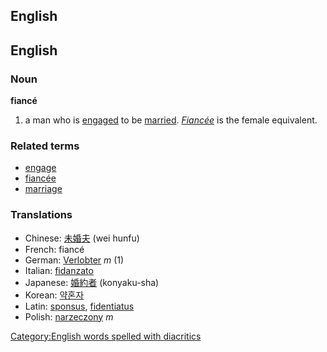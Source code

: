 == English ==
==English==
===Noun===
'''fiancé'''
# a man who is [[engage]]d to be [[marry|married]]. ''[[Fiancée]]'' is the female equivalent.
===Related terms===
*[[engage]]
*[[fiancée]]
*[[marriage]]

===Translations===
*Chinese: [[未婚夫]] (wei hunfu)
*French: fiancé
*German: [[Verlobter]] ''m'' (1)
*Italian: [[fidanzato]]
*Japanese: [[婚約者]] (konyaku-sha)
*Korean: [[약혼자]]
*Latin: [[sponsus]], [[fidentiatus]]
*Polish: [[narzeczony]] ''m''
[[Category:English words spelled with diacritics]]